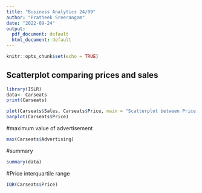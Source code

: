 ---
title: "Business Analytics 24/09"
author: "Pratheek Sreerangam"
date: "2022-09-24"
output:
  pdf_document: default
  html_document: default
---

```{r setup, include=FALSE}
knitr::opts_chunk$set(echo = TRUE)
```

## Scatterplot comparing prices and sales
```{r}
library(ISLR)
data<- Carseats
print(Carseats)

plot(Carseats$Sales, Carseats$Price, main = "Scatterplot between Price and Sales", xlab = "Sales", ylab = "Price",abline(Carseats$Sales,Carseats$Price))
barplot(Carseats$Price)
```

#maximum value of advertisement
```{r}
max(Carseats$Advertising)
```

#summary
```{r}
summary(data)
```

#Price interquartile range
```{r}
IQR(Carseats$Price)
```

